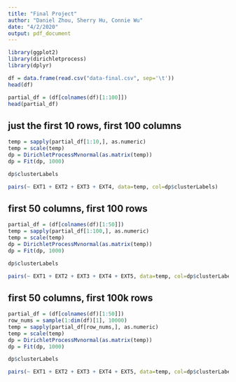 ```yaml
---
title: "Final Project"
author: "Daniel Zhou, Sherry Hu, Connie Wu"
date: "4/2/2020"
output: pdf_document
---
```


```r
library(ggplot2)
library(dirichletprocess)
library(dplyr)
```

```r
df = data.frame(read.csv("data-final.csv", sep='\t'))
head(df)

```

```r
partial_df = (df[colnames(df)[1:100]])
head(partial_df)
```

## just the first 10 rows, first 100 columns

```r
temp = sapply(partial_df[1:10,], as.numeric)
temp = scale(temp)
dp = DirichletProcessMvnormal(as.matrix(temp))
dp = Fit(dp, 1000)
```

```r
dp$clusterLabels
```

```r
pairs(~ EXT1 + EXT2 + EXT3 + EXT4, data=temp, col=dp$clusterLabels)
```

## first 50 columns, first 100 rows

```r
partial_df = (df[colnames(df)[1:50]])
temp = sapply(partial_df[1:100,], as.numeric)
temp = scale(temp)
dp = DirichletProcessMvnormal(as.matrix(temp))
dp = Fit(dp, 1000)
```

```r
dp$clusterLabels
```

```r
pairs(~ EXT1 + EXT2 + EXT3 + EXT4 + EXT5, data=temp, col=dp$clusterLabels)
```

## first 50 columns, first 100k rows
```r
partial_df = (df[colnames(df)[1:50]])
row_nums = sample(1:dim(df)[1], 10000)
temp = sapply(partial_df[row_nums,], as.numeric)
temp = scale(temp)
dp = DirichletProcessMvnormal(as.matrix(temp))
dp = Fit(dp, 1000)
```

```r
dp$clusterLabels
```

```r
pairs(~ EXT1 + EXT2 + EXT3 + EXT4 + EXT5, data=temp, col=dp$clusterLabels)
```
